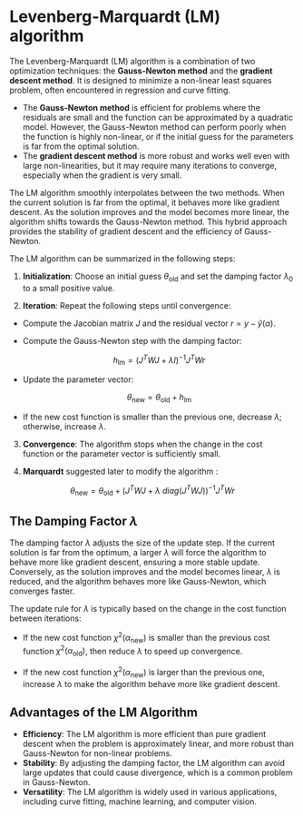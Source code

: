 # Levenberg-Marquardt (LM) algorithm

The Levenberg-Marquardt (LM) algorithm is a combination of two optimization techniques: the **Gauss-Newton method** and the **gradient descent method**. It is designed to minimize a non-linear least squares problem, often encountered in regression and curve fitting.

-   The **Gauss-Newton method** is efficient for problems where the residuals are small and the function can be approximated by a quadratic model. However, the Gauss-Newton method can perform poorly when the function is highly non-linear, or if the initial guess for the parameters is far from the optimal solution.
-   The **gradient descent method** is more robust and works well even with large non-linearities, but it may require many iterations to converge, especially when the gradient is very small.

The LM algorithm smoothly interpolates between the two methods. When the current solution is far from the optimal, it behaves more like gradient descent. As the solution improves and the model becomes more linear, the algorithm shifts towards the Gauss-Newton method. This hybrid approach provides the stability of gradient descent and the efficiency of Gauss-Newton.

The LM algorithm can be summarized in the following steps:

1.  **Initialization**: Choose an initial guess $\theta_{\text{old}}$ and set the damping factor $\lambda_0$ to a small positive value.

2.  **Iteration**: Repeat the following steps until convergence:

-   Compute the Jacobian matrix $J$ and the residual vector $r = y - \hat{y}(\alpha)$.

-   Compute the Gauss-Newton step with the damping factor:

    $$
      h_{\text{lm}} =  \left( J^T W J + \lambda I \right)^{-1} J^T  Wr
      $$

-   Update the parameter vector:

    $$
      \theta_{\text{new}} = \theta_{\text{old}} + h_{\text{lm}}
      $$

-   If the new cost function is smaller than the previous one, decrease $\lambda$; otherwise, increase $\lambda$.

3.  **Convergence**: The algorithm stops when the change in the cost function or the parameter vector is sufficiently small.

4.  **Marquardt** suggested later to modify the algorithm :

$$
\theta_{\text{new}} = \theta_{\text{old}} + \left( J^T W J + \lambda \ diag(J^TWJ) \right)^{-1} J^T W r
$$

## The Damping Factor $\lambda$

The damping factor $\lambda$ adjusts the size of the update step. If the current solution is far from the optimum, a larger $\lambda$ will force the algorithm to behave more like gradient descent, ensuring a more stable update. Conversely, as the solution improves and the model becomes linear, $\lambda$ is reduced, and the algorithm behaves more like Gauss-Newton, which converges faster.

The update rule for $\lambda$ is typically based on the change in the cost function between iterations:

-   If the new cost function $\chi^2(\alpha_{\text{new}})$ is smaller than the previous cost function $\chi^2(\alpha_{\text{old}})$, then reduce $\lambda$ to speed up convergence.

-   If the new cost function $\chi^2(\alpha_{\text{new}})$ is larger than the previous one, increase $\lambda$ to make the algorithm behave more like gradient descent.

## Advantages of the LM Algorithm

-   **Efficiency**: The LM algorithm is more efficient than pure gradient descent when the problem is approximately linear, and more robust than Gauss-Newton for non-linear problems.
-   **Stability**: By adjusting the damping factor, the LM algorithm can avoid large updates that could cause divergence, which is a common problem in Gauss-Newton.
-   **Versatility**: The LM algorithm is widely used in various applications, including curve fitting, machine learning, and computer vision.
